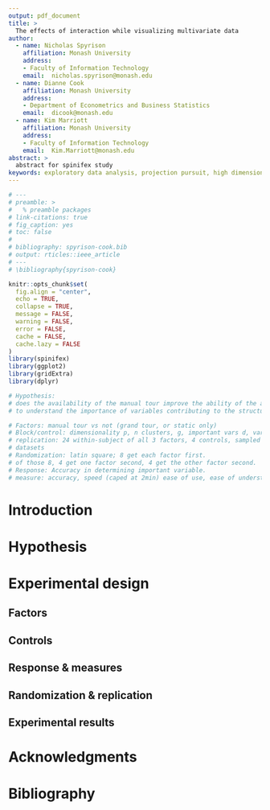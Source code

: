```yaml
---
output: pdf_document
title: >
  The effects of interaction while visualizing multivariate data
author:
  - name: Nicholas Spyrison
    affiliation: Monash University
    address:
    - Faculty of Information Technology
    email:  nicholas.spyrison@monash.edu
  - name: Dianne Cook
    affiliation: Monash University
    address:
    - Department of Econometrics and Business Statistics
    email:  dicook@monash.edu
  - name: Kim Marriott
    affiliation: Monash University
    address:
    - Faculty of Information Technology
    email:  Kim.Marriott@monash.edu
abstract: >
  abstract for spinifex study
keywords: exploratory data analysis, projection pursuit, high dimensional data, data visualization, cluster analysis, dimension reduction,  statistical graphics, data science, user study, between users,
---
```



```r
# ---
# preamble: >
#   % preamble packages
# link-citations: true
# fig_caption: yes
# toc: false
# 
# bibliography: spyrison-cook.bib
# output: rticles::ieee_article
# ---
# \bibliography{spyrison-cook}

knitr::opts_chunk$set(
  fig.align = "center", 
  echo = TRUE, 
  collapse = TRUE,
  message = FALSE, 
  warning = FALSE, 
  error = FALSE,
  cache = FALSE,
  cache.lazy = FALSE
)
library(spinifex)
library(ggplot2)
library(gridExtra)
library(dplyr)

# Hypothesis: 
# does the availability of the manual tour improve the ability of the analyst 
# to understand the importance of variables contributing to the structure?

# Factors: manual tour vs not (grand tour, or static only)
# Block/control: dimensionality p, n clusters, g, important vars d, var-covar s
# replication: 24 within-subject of all 3 factors, 4 controls, sampled from 
# datasets
# Randomization: latin square; 8 get each factor first.
# of those 8, 4 get one factor second, 4 get the other factor second.
# Response: Accuracy in determining important variable.
# measure: accuracy, speed (caped at 2min) ease of use, ease of understanding, ease of prefrence 
```


# Introduction

# Hypothesis

# Experimental design {#sec:results}

## Factors {#sec:vis_methods}



## Controls

## Response & measures

## Randomization & replication

## Experimental results {#sec:results}

# Acknowledgments

<!-- This article was created in R [@r_core_team_r:_2019], using \_CRANpkg{knitr} [@stodden_knitr:_2014] and \_CRANpkg{rmarkdown} [@xie_r_2018], with code generating the examples inline. The source files for this article be found at [github.com/nspyrison/spinifex_study/](https://github.com/nspyrison/spinifex_paper/). The source code for the \_pkg{spinifex} package can be found at [github.com/nspyrison/spinifex/](https://github.com/nspyrison/spinifex/). -->


# Bibliography
